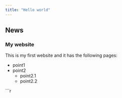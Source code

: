 ```yaml
---
title: "Hello world"
---
```


## News

### My website

This is my first website and it has the following pages:

- point1
- point2
   - point2.1
   - point2.2
   
```r

